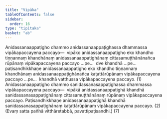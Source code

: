 ```yaml
---
title: "Vipāka"
tableOfContents: false
sidebar:
  order: 16
type: "tipitaka"
basket: "ab"
---
```



<DynamicBreadcrumb />

<Division number="44">

<Paragraph number="3031">
Anidassanaappaṭigho dhammo anidassanaappaṭighassa dhammassa vipākapaccayena paccayo—  vipāko anidassanaappaṭigho eko khandho tiṇṇannaṃ khandhānaṃ anidassanaappaṭighānaṃ cittasamuṭṭhānānañca rūpānaṃ vipākapaccayena paccayo …pe…  dve khandhā …pe…  paṭisandhikkhaṇe anidassanaappaṭigho eko khandho tiṇṇannaṃ khandhānaṃ anidassanaappaṭighānañca kaṭattārūpānaṃ vipākapaccayena paccayo …pe…  khandhā vatthussa vipākapaccayena paccayo. (1)
</Paragraph>

<Paragraph number="3032">
Anidassanaappaṭigho dhammo sanidassanasappaṭighassa dhammassa vipākapaccayena paccayo—  vipākā anidassanaappaṭighā khandhā sanidassanasappaṭighānaṃ cittasamuṭṭhānānaṃ rūpānaṃ vipākapaccayena paccayo. Paṭisandhikkhaṇe anidassanaappaṭighā khandhā sanidassanasappaṭighānaṃ kaṭattārūpānaṃ vipākapaccayena paccayo. (2)
</Paragraph>

<Paragraph number="3033">
(Evaṃ satta pañhā vitthāretabbā, pavattipaṭisandhi.) (7)
</Paragraph>
</Division>